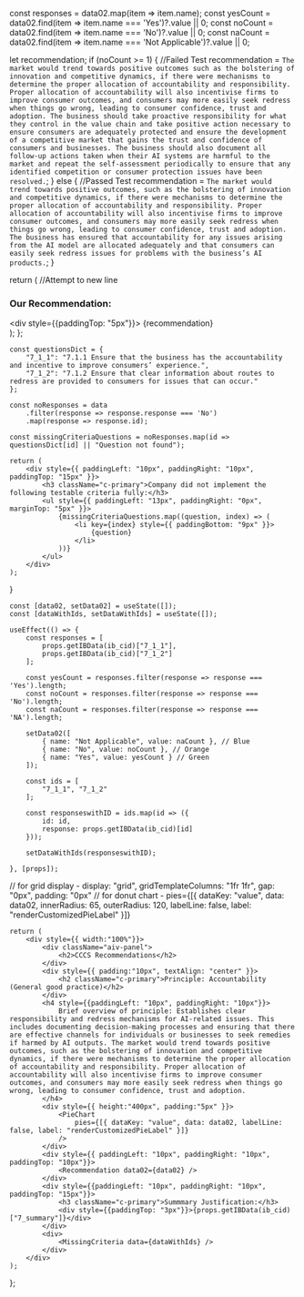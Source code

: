 


  const responses = data02.map(item => item.name);
  const yesCount = data02.find(item => item.name === 'Yes')?.value || 0;
  const noCount = data02.find(item => item.name === 'No')?.value || 0;
  const naCount = data02.find(item => item.name === 'Not Applicable')?.value || 0; 

  let recommendation;
  if (noCount >= 1) {
    //Failed Test
    recommendation = `The market would trend towards positive outcomes such as the bolstering of innovation and competitive dynamics, if there were mechanisms to determine the proper allocation of accountability and responsibility. Proper allocation of accountability will also incentivise firms to improve consumer outcomes, and consumers may more easily seek redress when things go wrong, leading to consumer confidence, trust and adoption.
    The business should take proactive responsibility for what they control in the value chain and take positive action necessary to ensure consumers are adequately protected and ensure the development of a competitive market that gains the trust and confidence of consumers and businesses. The business should also document all follow-up actions taken when their AI systems are harmful to the market and repeat the self-assessment periodically to ensure that any identified competition or consumer protection issues have been resolved.`;
  } else {
    //Passed Test
    recommendation = `The market would trend towards positive outcomes, such as the bolstering of innovation and competitive dynamics, if there were mechanisms to determine the proper allocation of accountability and responsibility. Proper allocation of accountability will also incentivise firms to improve consumer outcomes, and consumers may more easily seek redress when things go wrong, leading to consumer confidence, trust and adoption.
    The business has ensured that accountability for any issues arising from the AI model are allocated adequately and that consumers can easily seek redress issues for problems with the business’s AI products.`;
  }

  return (
    //Attempt to new line
    <div className="recommendation">
      <h3 className="c-primary">Our Recommendation:</h3>
      <div style={{paddingTop: "5px"}}>
        {recommendation}
      </div>
    </div>
  );
};

    const questionsDict = {
        "7_1_1": "7.1.1 Ensure that the business has the accountability and incentive to improve consumers’ experience.",
        "7_1_2": "7.1.2 Ensure that clear information about routes to redress are provided to consumers for issues that can occur."
    };

    const noResponses = data
        .filter(response => response.response === 'No')
        .map(response => response.id);

    const missingCriteriaQuestions = noResponses.map(id => questionsDict[id] || "Question not found");

    return (
        <div style={{ paddingLeft: "10px", paddingRight: "10px", paddingTop: "15px" }}>
            <h3 className="c-primary">Company did not implement the following testable criteria fully:</h3>
            <ul style={{ paddingLeft: "13px", paddingRight: "0px", marginTop: "5px" }}>
                {missingCriteriaQuestions.map((question, index) => (
                    <li key={index} style={{ paddingBottom: "9px" }}>
                        {question}
                    </li>
                ))}
            </ul>
        </div>
    );
}

    const [data02, setData02] = useState([]);
    const [dataWithIds, setDataWithIds] = useState([]);

    useEffect(() => {
        const responses = [
            props.getIBData(ib_cid)["7_1_1"],
            props.getIBData(ib_cid)["7_1_2"]
        ];

        const yesCount = responses.filter(response => response === 'Yes').length;
        const noCount = responses.filter(response => response === 'No').length;
        const naCount = responses.filter(response => response === 'NA').length;

        setData02([
            { name: "Not Applicable", value: naCount }, // Blue
            { name: "No", value: noCount }, // Orange
            { name: "Yes", value: yesCount } // Green
        ]);

        const ids = [
            "7_1_1", "7_1_2"
        ];

        const responseswithID = ids.map(id => ({
            id: id,
            response: props.getIBData(ib_cid)[id]
        }));

        setDataWithIds(responseswithID);

    }, [props]);

// for grid display - display: "grid", gridTemplateColumns: "1fr 1fr", gap: "0px", padding: "0px" 
// for donut chart - pies={[{ dataKey: "value", data: data02, innerRadius: 65, outerRadius: 120, labelLine: false, label: "renderCustomizedPieLabel" }]} 

    return (
        <div style={{ width:"100%"}}>
            <div className="aiv-panel">
                <h2>CCCS Recommendations</h2>
            </div>
            <div style={{ padding:"10px", textAlign: "center" }}>
                <h2 className="c-primary">Principle: Accountability (General good practice)</h2>
            </div>
            <h4 style={{paddingLeft: "10px", paddingRight: "10px"}}>
                Brief overview of principle: Establishes clear responsibility and redress mechanisms for AI-related issues. This includes documenting decision-making processes and ensuring that there are effective channels for individuals or businesses to seek remedies if harmed by AI outputs. The market would trend towards positive outcomes, such as the bolstering of innovation and competitive dynamics, if there were mechanisms to determine the proper allocation of accountability and responsibility. Proper allocation of accountability will also incentivise firms to improve consumer outcomes, and consumers may more easily seek redress when things go wrong, leading to consumer confidence, trust and adoption.
            </h4>
            <div style={{ height:"400px", padding:"5px" }}>
                <PieChart
                    pies={[{ dataKey: "value", data: data02, labelLine: false, label: "renderCustomizedPieLabel" }]} 
                />
            </div>
            <div style={{ paddingLeft: "10px", paddingRight: "10px", paddingTop: "10px"}}>
                <Recommendation data02={data02} />
            </div>
            <div style={{paddingLeft: "10px", paddingRight: "10px", paddingTop: "15px"}}>
                <h3 className="c-primary">Summmary Justification:</h3>
                <div style={{paddingTop: "3px"}}>{props.getIBData(ib_cid)["7_summary"]}</div>
            </div>
            <div>
                <MissingCriteria data={dataWithIds} />
            </div>
        </div>
    );
};

